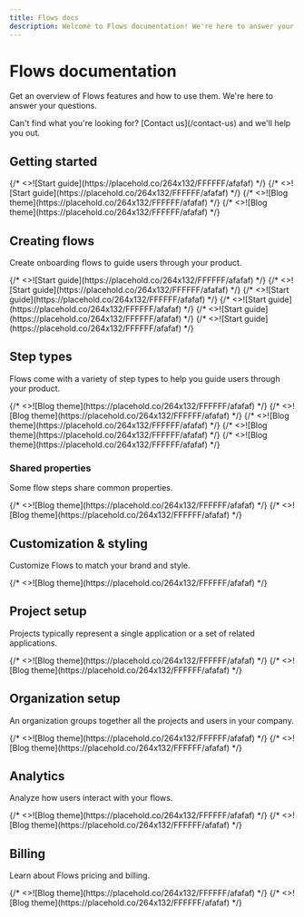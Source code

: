 ```yaml
---
title: Flows docs
description: Welcome to Flows documentation! We're here to answer your questions.
---
```



# Flows documentation

Get an overview of Flows features and how to use them. We're here to answer your questions.

<BetterCallout variant="info">
  Can't find what you're looking for? [Contact us](/contact-us) and we'll help you out.
</BetterCallout>

## Getting started

<Cards num={3}>
  <Cards.Card arrow title="Install Flows" href="/getting-started/install-flows">
    {/* <>![Start guide](https://placehold.co/264x132/FFFFFF/afafaf)</> */}
  </Cards.Card>
  <Cards.Card arrow title="Identify users" href="/getting-started/identify-users">
    {/* <>![Start guide](https://placehold.co/264x132/FFFFFF/afafaf)</> */}
  </Cards.Card>
  <Cards.Card arrow title="Concepts" href="/getting-started/concepts">
    {/* <>![Blog theme](https://placehold.co/264x132/FFFFFF/afafaf)</> */}
  </Cards.Card>
  <Cards.Card arrow title="Demo video" target="_blank" href={links.demoVideo}>
    {/* <>![Blog theme](https://placehold.co/264x132/FFFFFF/afafaf)</> */}
  </Cards.Card>
</Cards>

## Creating flows

Create onboarding flows to guide users through your product.

<Cards num={3}>
  <Cards.Card arrow title="Steps editor" href="/creating-flows/steps-editor">
    {/* <>![Start guide](https://placehold.co/264x132/FFFFFF/afafaf)</> */}
  </Cards.Card>
  <Cards.Card arrow title="Start a flow" href="/creating-flows/start-flow">
    {/* <>![Start guide](https://placehold.co/264x132/FFFFFF/afafaf)</> */}
  </Cards.Card>
  <Cards.Card arrow title="Frequency" href="/creating-flows/frequency">
    {/* <>![Start guide](https://placehold.co/264x132/FFFFFF/afafaf)</> */}
  </Cards.Card>
  <Cards.Card arrow title="Targeting" href="/creating-flows/targeting">
    {/* <>![Start guide](https://placehold.co/264x132/FFFFFF/afafaf)</> */}
  </Cards.Card>
  <Cards.Card arrow title="Preview flow" href="/creating-flows/preview">
    {/* <>![Start guide](https://placehold.co/264x132/FFFFFF/afafaf)</> */}
  </Cards.Card>
  <Cards.Card arrow title="Enable flow" href="/creating-flows/enable-flow">
    {/* <>![Start guide](https://placehold.co/264x132/FFFFFF/afafaf)</> */}
  </Cards.Card>
</Cards>

## Step types

Flows come with a variety of step types to help you guide users through your product.

<Cards num={3}>
  <Cards.Card arrow title="Tooltip" href="/step-types/tooltip">
    {/* <>![Blog theme](https://placehold.co/264x132/FFFFFF/afafaf)</> */}
  </Cards.Card>
  <Cards.Card arrow title="Modal" href="/step-types/modal">
    {/* <>![Blog theme](https://placehold.co/264x132/FFFFFF/afafaf)</> */}
  </Cards.Card>
  <Cards.Card arrow title="Banner" href="/step-types/banner">
    {/* <>![Blog theme](https://placehold.co/264x132/FFFFFF/afafaf)</> */}
  </Cards.Card>
  <Cards.Card arrow title="Wait" href="/step-types/wait">
    {/* <>![Blog theme](https://placehold.co/264x132/FFFFFF/afafaf)</> */}
  </Cards.Card>
  <Cards.Card arrow title="Fork" href="/step-types/fork">
    {/* <>![Blog theme](https://placehold.co/264x132/FFFFFF/afafaf)</> */}
  </Cards.Card>
</Cards>

### Shared properties

Some flow steps share common properties.

<Cards num={3}>
  <Cards.Card
    arrow
    title="Footer properties"
    href="/step-types/shared-properties/footer-properties"
  >
    {/* <>![Blog theme](https://placehold.co/264x132/FFFFFF/afafaf)</> */}
  </Cards.Card>
  <Cards.Card arrow title="Wait properties" href="/step-types/shared-properties/wait-properties">
    {/* <>![Blog theme](https://placehold.co/264x132/FFFFFF/afafaf)</> */}
  </Cards.Card>
</Cards>

## Customization & styling

Customize Flows to match your brand and style.

<Cards num={3}>
  <Cards.Card arrow title="Custom styles" href="/customization-and-styling/custom-styles">
    {/* <>![Blog theme](https://placehold.co/264x132/FFFFFF/afafaf)</> */}
  </Cards.Card>
</Cards>

## Project setup

Projects typically represent a single application or a set of related applications.

<Cards num={3}>
  <Cards.Card arrow title="Projects" href="/project-setup/projects">
    {/* <>![Blog theme](https://placehold.co/264x132/FFFFFF/afafaf)</> */}
  </Cards.Card>
  <Cards.Card arrow title="Project domains" href="/project-setup/project-domains">
    {/* <>![Blog theme](https://placehold.co/264x132/FFFFFF/afafaf)</> */}
  </Cards.Card>
</Cards>

## Organization setup

An organization groups together all the projects and users in your company.

<Cards num={3}>
  <Cards.Card arrow title="Organizations" href="/organization-setup/organizations">
    {/* <>![Blog theme](https://placehold.co/264x132/FFFFFF/afafaf)</> */}
  </Cards.Card>
  <Cards.Card arrow title="Manage members" href="/organization-setup/manage-members">
    {/* <>![Blog theme](https://placehold.co/264x132/FFFFFF/afafaf)</> */}
  </Cards.Card>
</Cards>

## Analytics

Analyze how users interact with your flows.

<Cards num={3}>
  <Cards.Card arrow title="Flow insights" href="/analytics/flow-insights">
    {/* <>![Blog theme](https://placehold.co/264x132/FFFFFF/afafaf)</> */}
  </Cards.Card>
  <Cards.Card arrow title="Integrations" href="/analytics/integrations">
    {/* <>![Blog theme](https://placehold.co/264x132/FFFFFF/afafaf)</> */}
  </Cards.Card>
</Cards>

## Billing

Learn about Flows pricing and billing.

<Cards num={3}>
  <Cards.Card arrow title="Limits" href="/billing/limits">
    {/* <>![Blog theme](https://placehold.co/264x132/FFFFFF/afafaf)</> */}
  </Cards.Card>
  <Cards.Card arrow title="Estimating usage and costs" href="/billing/estimating-usage-costs">
    {/* <>![Blog theme](https://placehold.co/264x132/FFFFFF/afafaf)</> */}
  </Cards.Card>
</Cards>
